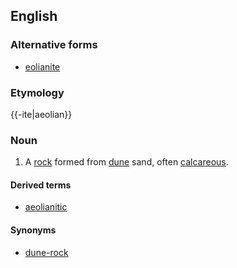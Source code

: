 
==English==
===Alternative forms===
*[[eolianite]]
===Etymology===

{{-ite|aeolian}}

===Noun===
{{en-noun}}

# A [[rock]] formed from [[dune]] sand, often [[calcareous]].

====Derived terms====
*[[aeolianitic]]
====Synonyms====
*[[dune-rock]]